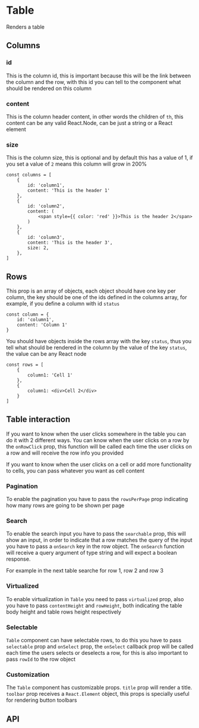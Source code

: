 

<Meta of={TableStories} />

# Table
Renders a table

<Canvas of={TableStories.Primary} />

## Columns

### id
This is the column id, this is important because this will be the link between the column and the row, with this id you can tell to the component what should be rendered on this column

### content
This is the column header content, in other words the children of `th`, this content can be any valid React.Node, can be just a string or a React element

### size
This is the column size, this is optional and by default this has a value of 1, if you set a value of `2` means this column will grow in 200%

```tsx
const columns = [
    {
        id: 'column1',
        content: 'This is the header 1'
    },
    {
        id: 'column2',
        content: (
            <span style={{ color: 'red' }}>This is the header 2</span>
        )
    },
    {
        id: 'column3',
        content: 'This is the header 3',
        size: 2,
    },
]
```

## Rows

This prop is an array of objects, each object should have one key per column, the key should be one of the ids defined in the columns array, for example, if you define a column with id `status`
```tsx
const column = {
    id: 'column1',
    content: 'Column 1'
}
```
You should have objects inside the rows array with the key `status`, thus you tell what should be rendered in the column by the value of the key `status`, the value can be any React node
```tsx
const rows = [
    {
        column1: 'Cell 1'
    },
    {
        column1: <div>Cell 2</div>
    }
]
```

## Table interaction

If you want to know when the user clicks somewhere in the table you can do it with 2 different ways. You can know when the user clicks on a row by the `onRowClick` prop,
this function will be called each time the user clicks on a row and will receive the row info you provided

<Canvas of={TableStories.RowClick} />

If you want to know when the user clicks on a cell or add more functionality to cells, you can pass whatever you want as cell content

<Canvas of={TableStories.CellClick} />

### Pagination

To enable the pagination you have to pass the `rowsPerPage` prop indicating how many rows are going to be shown per page

<Canvas of={TableStories.Pagination} />

### Search

To enable the search input you have to pass the `searchable` prop, this will show an input, in order to indicate that a row matches the query of the input you have to pass a `onSearch` key in the row object.
The `onSearch` function will receive a query argument of type string and will expect a boolean response.

For example in the next table searche for row 1, row 2 and row 3

<Canvas of={TableStories.SearchableTable} />

### Virtualized

To enable virtualization in `Table` you need to pass `virtualized` prop, also you have to pass `contentHeight` and `rowHeight`,
both indicating the table body height and table rows height respectively

<Canvas of={TableStories.Virtualized} />

### Selectable

`Table` component can have selectable rows, to do this you have to pass `selectable` prop and `onSelect` prop, the `onSelect` callback prop
will be called each time the users selects or deselects a row, for this is also important to pass `rowId` to the row object

<Canvas of={TableStories.Selectable} />

### Customization

The `Table` component has customizable props. `title` prop will render a title. `toolbar` prop receives a `React.Element` object, this props is specially useful for rendering button toolbars

<Canvas of={TableStories.CustomToolbar} />

## API

<ArgTypes of={TableStories} />

